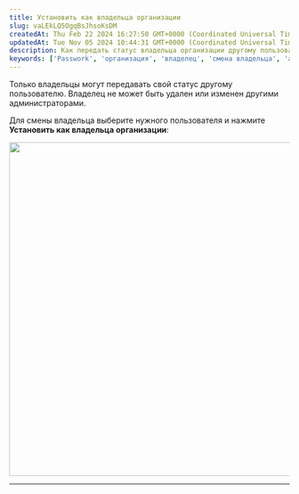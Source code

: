 ```yaml
---
title: Установить как владельца организации
slug: vaLEkLQ5OgqBsJhsoKsDM
createdAt: Thu Feb 22 2024 16:27:50 GMT+0000 (Coordinated Universal Time)
updatedAt: Tue Nov 05 2024 10:44:31 GMT+0000 (Coordinated Universal Time)
description: Как передать статус владельца организации другому пользователю в системе. Только владельцы могут передавать свой статус, и их нельзя удалить или изменить другими администраторами.
keywords: ['Passwork', 'организация', 'владелец', 'смена владельца', 'администрирование']
---
```


Только владельцы могут передавать свой статус другому пользователю. Владелец не может быть удален или изменен другими администраторами.

Для смены владельца выберите нужного пользователя и нажмите **Установить как владельца организации**:

<div style={{ textAlign: 'center' }}>
  <img
    src="/img/assets/QKZtfOnnubSbfN3D1EPqb-X29YUjbCHtyHZTuaaksSK-20241021-163131.png"
    width="600"
    style={{ display: 'block', margin: '0 auto' }}
  />
</div>

***